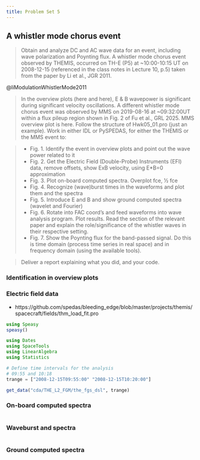 ```yaml
---
title: Problem Set 5
---
```


## A whistler mode chorus event

> Obtain and analyze DC and AC wave data for an event, including wave polarization and Poynting flux. A whistler mode chorus event observed by THEMIS, occurred on TH-E (P5) at ~10:00-10:15 UT on 2008-12-15 (referenced in the class notes in Lecture 10, p.5) taken from the paper by Li et al., JGR 2011.

@liModulationWhistlerMode2011

> In the overview plots (here and here), E & B wavepower is significant during significant velocity oscillations. A different whistler mode chorus event was observed by MMS on 2019-08-16 at ~09:32:00UT within a flux pileup region shown in Fig. 2 of Fu et al., GRL 2025. MMS overview plot is here. Follow the structure of Hwk05_01.pro (just an example). Work in either IDL or PySPEDAS, for either the THEMIS or the MMS event to:

> - Fig. 1. Identify the event in overview plots and point out the wave power related to it
> - Fig. 2. Get the Electric Field (Double-Probe) Instruments (EFI) data, remove offsets, show ExB velocity, using E*B=0 approximation
> - Fig. 3. Plot on-board computed spectra. Overplot fce, 1⁄2 fce
> - Fig. 4. Recognize (wave)burst times in the waveforms and plot them and the spectra
> - Fig. 5. Introduce E and B and show ground computed spectra (wavelet and Fourier)
> - Fig. 6. Rotate into FAC coord’s and feed waveforms into wave analysis program. Plot results. Read the section of the relevant paper and explain the role/significance of the whistler waves in their respective setting.
> - Fig. 7. Show the Poynting flux for the band-passed signal. Do this is time domain (process time series in real space) and in frequency domain (using the available tools).  

> Deliver a report explaining what you did, and your code.

### Identification in overview plots


### Electric field data

- https://github.com/spedas/bleeding_edge/blob/master/projects/themis/spacecraft/fields/thm_load_fit.pro

```julia
using Speasy
speasy()

using Dates
using SpaceTools
using LinearAlgebra
using Statistics

# Define time intervals for the analysis
# 09:55 and 10:18
trange = ["2008-12-15T09:55:00" "2008-12-15T10:20:00"]

get_data("cda/THE_L2_FGM/the_fgs_dsl", trange)
```

### On-board computed spectra


```julia
```

### Waveburst and spectra

```julia
```

### Ground computed spectra

```julia
```
